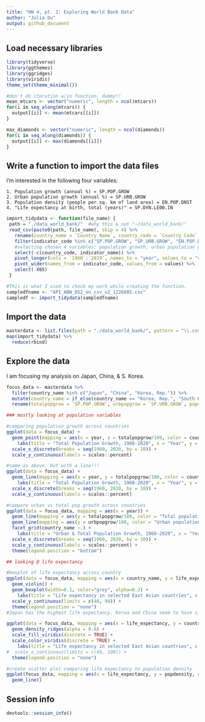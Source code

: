 ```yaml
---
title: "HW 4, pt. 2: Exploring World Bank Data"
author: "Julia Du"
output: github_document
---
```


## Load necessary libraries

```r
library(tidyverse)
library(ggthemes)
library(ggridges)
library(viridis)
theme_set(theme_minimal())

#don't do iteration w/in function, dummy!!
mean_mtcars <- vector("numeric", length = ncol(mtcars))
for(i in seq_along(mtcars)) {
  output[[i]] <- mean(mtcars[[i]])
}

max_diamonds <- vector("numeric", length = ncol(diamonds))
for(i in seq_along(diamonds)) {
  output[[i]] <- max(diamonds[[i]])
}
```

## Write a function to import the data files

  I'm interested in the following four variables: 
    
    1. Population growth (annual %) = SP.POP.GROW
    2. Urban population growth (annual %) = SP.URB.GROW
    3. Population density (people per sq. km of land area) = EN.POP.DNST
    4. "Life expectancy at birth, total (years)" = SP.DYN.LE00.IN

```r
import_tidydata <- function(file_name) {
 path = "./data_world_bank/"  #why this & not "~/data_world_bank/"
 read_csv(paste0(path, file_name), skip = 4) %>%
   rename(country_name = `Country Name`, country_code = `Country Code`, indicator_name = `Indicator Name`, indicator_code = `Indicator Code`) %>%
   filter(indicator_code %in% c("SP.POP.GROW", "SP.URB.GROW", "EN.POP.DNST", "SP.DYN.LE00.IN")) %>%
   #selecting chosen 4 variables: population growth, urban population growth, population density, & life expectancy at birth. doing it here & not in final select of function so that function runs faster
   select(-c(country_code, indicator_name)) %>%
   pivot_longer(cols = `1960`:`2019`, names_to = "year", values_to = "values") %>%
   pivot_wider(names_from = indicator_code, values_from = values) %>%
   select(-X65)
 }

#This is what I used to check my work while creating the function.
sampledfname <- "API_ABW_DS2_en_csv_v2_1226885.csv"
sampledf <- import_tidydata(sampledfname)
```

## Import the data

```r
masterdata <- list.files(path = "./data_world_bank/", pattern = "\\.csv$") %>% #could also write "*.csv"
map(import_tidydata) %>%
  reduce(rbind)
```

## Explore the data
I am focusing my analysis on Japan, China, & S. Korea.
```r
focus_data <- masterdata %>%
  filter(country_name %in% c("Japan", "China", "Korea, Rep.")) %>%
  mutate(country_name = if_else(country_name == "Korea, Rep.", "South Korea", country_name)) %>%
  rename(totalpopgrow = `SP.POP.GROW`, urbpopgrow = `SP.URB.GROW`, popdensity = `EN.POP.DNST`, life_expectancy = `SP.DYN.LE00.IN`)

### mostly looking at population variables

#comparing population growth across countries
ggplot(data = focus_data) +
  geom_point(mapping = aes(x = year, y = totalpopgrow/100, color = country_name, group = 1)) +
    labs(title = "Total Population Growth, 1960-2020", x = "Year", y = "Percent of total annual population growth", caption = "Source: The World Bank", color = "Country") +
  scale_x_discrete(breaks = seq(1960, 2020, by = 10)) +
  scale_y_continuous(labels = scales::percent)

#same as above, but with a line!!!
ggplot(data = focus_data) +
  geom_line(mapping = aes(x = year, y = totalpopgrow/100, color = country_name, group = country_name)) + 
    labs(title = "Total Population Growth, 1960-2020", x = "Year", y = "Percent of total annual population growth", caption = "Source: The World Bank", color = "Country") +
  scale_x_discrete(breaks = seq(1960, 2020, by = 10)) +
  scale_y_continuous(labels = scales::percent)

#compare urban vs total pop growth across countries
ggplot(data = focus_data, mapping = aes(x = year)) +
  geom_line(mapping = aes(y = totalpopgrow/100, color = "Total population growth"), group = 1) +
  geom_line(mapping = aes(y = urbpopgrow/100, color = "Urban population growth"), group = 1) +
  facet_grid(country_name ~.) +
    labs(title = "Urban & Total Population Growth, 1960-2020", x = "Year", y = "Percent of annual population growth", caption = "Source: The World Bank", color = "Legend") +
  scale_x_discrete(breaks = seq(1960, 2020, by = 10)) +
  scale_y_continuous(labels = scales::percent) +
  theme(legend.position = "bottom")
```

```r
## looking @ life expectancy

#boxplot of life expectancy across country
ggplot(data = focus_data, mapping = aes(x = country_name, y = life_expectancy, fill = country_name)) +
  geom_violin() +
  geom_boxplot(width=0.1, color="grey", alpha=0.2) +
    labs(title = "Life expectancy in selected East Asian countries", x = "", y = "Life expectancy at birth (yrs)", caption = "Source: The World Bank", fill = "Country") +
  scale_y_continuous(limits = c(40, 90)) +
  theme(legend.position = "none")
#Japan has the highest life expectancy. Korea and China seem to have similar median life expectancies, but China is much more left skewed. 

ggplot(data = focus_data, mapping = aes(x = life_expectancy, y = country_name, fill = country_name)) +
  geom_density_ridges(alpha = 0.6) +
  scale_fill_viridis(discrete = TRUE) +
  scale_color_viridis(discrete = TRUE) +
    labs(title = "Life expectancy in selected East Asian countries", x = "Life expectancy at birth (yrs)", y = "", caption = "Source: The World Bank", fill = "Country") +
#  scale_x_continuous(limits = c(40, 100)) +
  theme(legend.position = "none")

#create scatter plot comparing life expectancy to population density
ggplot(focus_data, mapping = aes(x = life_expectancy, y = popdensity, color = country_name)) +
  geom_line() 


```

## Session info

```r
devtools::session_info()
```



